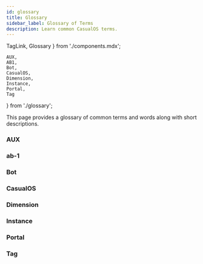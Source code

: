 ```yaml
---
id: glossary
title: Glossary
sidebar_label: Glossary of Terms
description: Learn common CasualOS terms.
---
```


  TagLink,
  Glossary
} from './components.mdx';

    AUX,
    AB1,
    Bot,
    CasualOS,
    Dimension,
    Instance,
    Portal,
    Tag
} from './glossary';

This page provides a glossary of common terms and words along with short descriptions.

### AUX

<AUX/>

### ab-1

<AB1/>

### Bot

<Bot/>

### CasualOS

<CasualOS/>

### Dimension

<Dimension/>

### Instance

<Instance/>

### Portal

<Portal/>

### Tag

<Tag/>
